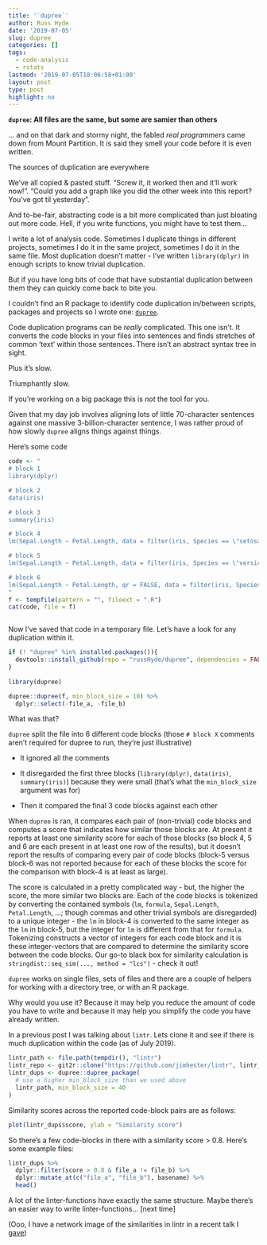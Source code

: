 ```yaml
---
title: '`dupree`'
author: Russ Hyde
date: '2019-07-05'
slug: dupree
categories: []
tags:
  - code-analysis
  - rstats
lastmod: '2019-07-05T18:06:58+01:00'
layout: post
type: post
highlight: no
---
```


**`dupree`: All files are the same, but some are samier than others**

... and on that dark and stormy night, the fabled _real programmers_ came down
from Mount Partition. It is said they smell your code before it is even
written.

The sources of duplication are everywhere

We've all copied & pasted stuff. "Screw it, it worked then and it'll work
now!". "Could you add a graph like you did the other week into this report?
You've got til yesterday".

And to-be-fair, abstracting code is a bit more complicated than just bloating
out more code. Hell, if you write functions, you might have to test them...

I write a lot of analysis code. Sometimes I duplicate things in different
projects, sometimes I do it in the same project, sometimes I do it in the same
file. Most duplication doesn't matter - I've written `library(dplyr)` in enough
scripts to know trivial duplication.

But if you have long bits of code that have substantial duplication between
them they can quickly come back to bite you.

I couldn't find an R package to identify code duplication in/between scripts,
packages and projects so I wrote one:
[`dupree`](https://github.com/russHyde/dupree).

Code duplication programs can be _really_ complicated. This one isn't. It
converts the code blocks in your files into sentences and finds stretches of
common 'text' within those sentences. There isn't an abstract syntax tree in
sight. 

Plus it's slow.

Triumphantly slow.

If you're working on a big package this is _not_ the tool for you.

Given that my day job involves aligning lots of little 70-character sentences
against one massive 3-billion-character sentence, I was rather proud of how
slowly `dupree` aligns things against things.

Here's some code

```r
code <- "
# block 1
library(dplyr)

# block 2
data(iris)

# block 3
summary(iris)

# block 4
lm(Sepal.Length ~ Petal.Length, data = filter(iris, Species == \"setosa\"))

# block 5
lm(Sepal.Length ~ Petal.Length, data = filter(iris, Species == \"versicolor\"))

# block 6
lm(Sepal.Length ~ Petal.Length, qr = FALSE, data = filter(iris, Species == \"virginica\"))
"
f <- tempfile(pattern = "", fileext = ".R")
cat(code, file = f)
```

```r
```

Now I've saved that code in a temporary file. Let's have a look for any
duplication within it.

```r
if (! "dupree" %in% installed.packages()){
  devtools::install_github(repo = "russHyde/dupree", dependencies = FALSE)
}
  
library(dupree)
```

```r
dupree::dupree(f, min_block_size = 10) %>%
  dplyr::select(-file_a, -file_b)
```

What was that? 

`dupree` split the file into 6 different code blocks (those `# block X`
comments aren't required for dupree to run, they're just illustrative)

- It ignored all the comments

- It disregarded the first three blocks (`library(dplyr)`, `data(iris)`,
`summary(iris)`) because they were small (that's what the `min_block_size` argument was for)

- Then it compared the final 3 code blocks against each other

When `dupree` is ran, it compares each pair of (non-trivial) code blocks and
computes a score that indicates how similar those blocks are. At present it
reports at least one similarity score for each of those blocks (so block 4, 5
and 6 are each present in at least one row of the results), but it doesn't
report the results of comparing every pair of code blocks (block-5 versus
block-6 was not reported because for each of these blocks the score for the comparison with block-4 is at least as large).

The score is calculated in a pretty complicated way - but, the higher the
score, the more similar two blocks are. Each of the code blocks is tokenized by
converting the contained symbols (`lm`, `formula`, `Sepal.Length`,
`Petal.Length`, ...; though commas and other trivial symbols are disregarded)
to a unique integer - the `lm` in block-4 is converted to the same integer as
the `lm` in block-5, but the integer for `lm` is different from that for
`formula`. Tokenizing constructs a vector of integers for each code block and
it is these integer-vectors that are compared to determine the similarity score
between the code blocks. Our go-to black box for similarity calculation is
`stringdist::seq_sim(..., method = "lcs")` - check it out!

`dupree` works on single files, sets of files and there are a couple of helpers
for working with a directory tree, or with an R package.

Why would you use it? Because it may help you reduce the amount of code you
have to write and because it may help you simplify the code you have already
written.

In a previous post I was talking about `lintr`. Lets clone it and see if there
is much duplication within the code (as of July 2019).

```r
lintr_path <- file.path(tempdir(), "lintr")
lintr_repo <- git2r::clone("https://github.com/jimhester/lintr", lintr_path)
lintr_dups <- dupree::dupree_package(
  # use a higher min_block_size than we used above
  lintr_path, min_block_size = 40
)
```

Similarity scores across the reported code-block pairs are as follows:

```r
plot(lintr_dups$score, ylab = "Similarity score")
```

So there's a few code-blocks in there with a similarity score > 0.8. Here's
some example files:

```r
lintr_dups %>%
  dplyr::filter(score > 0.8 & file_a != file_b) %>%
  dplyr::mutate_at(c("file_a", "file_b"), basename) %>%
  head()
```

A lot of the linter-functions have exactly the same structure. Maybe there's an easier way to write linter-functions... [next time]

(Ooo, I have a network image of the similarities in lintr in a recent talk I [gave](rpubs.com/russH/dupree-intro))

<!-- 
Are code smells still relevant to data analysts?

Be careful of overzealous deduplication: you might have to read that again
someday!
-->